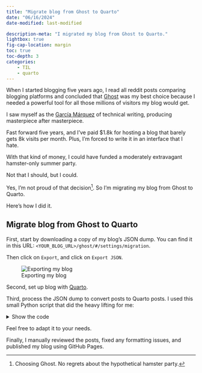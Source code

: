 ```yaml
---
title: "Migrate blog from Ghost to Quarto"
date: "06/16/2024"
date-modified: last-modified

description-meta: "I migrated my blog from Ghost to Quarto."
lightbox: true
fig-cap-location: margin 
toc: true
toc-depth: 3
categories:
    - TIL
    - quarto
---
```


When I started blogging five years ago, I read all reddit posts comparing blogging platforms and concluded that [Ghost](https://ghost.org/) was my best choice because I needed a powerful tool for all those millions of visitors my blog would get.

I saw myself as the [García Márquez](https://es.wikipedia.org/wiki/Gabriel_Garc%C3%ADa_M%C3%A1rquez) of technical writing, producing masterpiece after masterpiece. 

Fast forward five years, and I've paid $1.8k for hosting a blog that barely gets 8k visits per month. Plus, I'm forced to write it in an interface that I hate. 

With that kind of money, I could have funded a moderately extravagant hamster-only summer party. 

Not that I should, but I could. 

Yes, I'm not proud of that decision^[Choosing Ghost. No regrets about the hypothetical hamster party.]. So I'm migrating my blog from Ghost to Quarto.

Here's how I did it.

## Migrate blog from Ghost to Quarto

First, start by downloading a copy of my blog's JSON dump. You can find it in this URL: `<YOUR_BLOG_URL>/ghost/#/settings/migration`. 

Then click on `Export`, and click on `Export JSON`.

![Exporting my blog](images/ghost-export.png)

Second, set up blog with [Quarto](https://quarto.org/).

Third, process the JSON dump to convert posts to Quarto posts. I used this small Python script that did the heavy lifting for me:

<details>
<summary> Show the code </summary>
```python
import json
import os
from datetime import datetime

import requests
from bs4 import BeautifulSoup
from markdownify import markdownify as md


BLOG_URL = "https://dylancastillo.co"
BLOG_JSON_DUMP = "../dylan-castillo.ghost.2024-05-28-10-39-09.json"
BLOG_AUTHOR_NAME = "Dylan Castillo"


def download_images(markdown_content, post_slug):
    soup = BeautifulSoup(markdown_content, "html.parser")
    images = soup.find_all("img")
    if images:
        os.makedirs(post_slug, exist_ok=True)
        for img in images:
            img_url_raw = img["src"]
            img_url = img_url_raw.replace("__GHOST_URL__", BLOG_URL)
            img_name = os.path.basename(img_url)
            response = requests.get(img_url, stream=True)
            if response.status_code == 200:
                print(f"Downloading image: {img_url} to {post_slug}/{img_name}")
                with open(os.path.join(post_slug, img_name), "wb") as f:
                    f.write(response.content)
                markdown_content = markdown_content.replace(
                    img_url_raw, os.path.join(post_slug, img_name)
                )
            else:
                print(f"Failed to download image: {img_url}")
    return markdown_content


def process_posts(data):
    posts = data["db"][0]["data"]["posts"]
    for post in posts:
        print("Processing post:", post["title"])
        title = post["title"]
        description = post["custom_excerpt"]
        author = BLOG_AUTHOR_NAME
        date = (
            datetime.strptime(post["published_at"], "%Y-%m-%dT%H:%M:%S.%fZ").strftime(
                "%m/%d/%Y"
            )
            if post["published_at"]
            else ""
        )
        date_modified = (
            datetime.strptime(post["updated_at"], "%Y-%m-%dT%H:%M:%S.%fZ").strftime(
                "%m/%d/%Y"
            )
            if post["updated_at"]
            else ""
        )

        # Convert HTML content to Markdown
        markdown_content = download_images(
            post["html"] if post["html"] else "", post["slug"]
        )
        markdown_content = md(markdown_content, code_language="python")
        markdown_content = markdown_content.replace("__GHOST_URL__", BLOG_URL)
        markdown_content = f"""---\ntitle: "{title}"\ndescription: "{description}"\nauthor: "{author}"\ndate: "{date}"\ndate-modified: "{date_modified}"\n---\n\n{markdown_content}"""

        # Save the markdown content to a file
        filename = f"{post['slug']}.md"
        with open(filename, "w", encoding="utf-8") as file:
            file.write(markdown_content)


if __name__ == "__main__":
    with open(BLOG_JSON_DUMP) as file:
        data = json.load(file)
    process_posts(data)
```
</details>

Feel free to adapt it to your needs.

Finally, I manually reviewed the posts, fixed any formatting issues, and published my blog using GitHub Pages.
